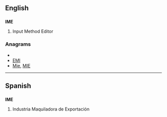 ==English==
{{wikipedia|Input method editor}}

==={{initialism}}===
'''IME'''

# Input Method Editor

===Anagrams===
* {{alphagram|eim}}
* [[EMI#English|EMI]]
* [[Mie#English|Mie]], [[MIE#English|MIE]]


----

==Spanish==

==={{initialism|es}}===
'''IME'''

# Industria Maquiladora de Exportación
{{count page|[[Wiktionary:Page count]]}}